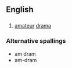 {{wikipedia}}
==English==
==={{Abbreviation}}===
# [[amateur]] [[drama]]
===Alternative spallings===
*am dram
*am-dram
